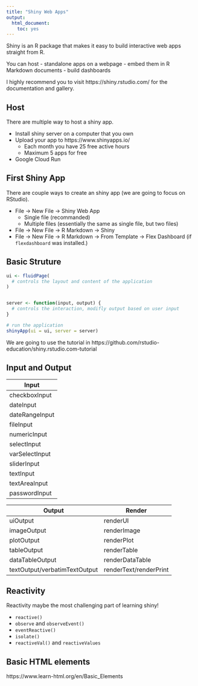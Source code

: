 ```yaml
---
title: "Shiny Web Apps"
output: 
  html_document: 
    toc: yes
---
```



Shiny is an R package that makes it easy to build interactive web apps straight from R.

You can host 
- standalone apps on a webpage
- embed them in R Markdown documents
- build dashboards

I highly recommend you to visit https://shiny.rstudio.com/ for the documentation and gallery.


## Host

There are multiple way to host a shiny app.

- Install shiny server on a computer that you own
- Upload your app to https://www.shinyapps.io/
  - Each month you have 25 free active hours
  - Maximum 5 apps for free
- Google Cloud Run


## First Shiny App

There are couple ways to create an shiny app (we are going to focus on RStudio).

- File -> New File -> Shiny Web App
  - Single file (recommanded)
  - Multiple files (essentially the same as single file, but two files)
- File -> New File -> R Markdown -> Shiny
- File -> New File -> R Markdown -> From Template -> Flex Dashboard (if `flexdashboard` was installed.)

## Basic Struture


```r
ui <- fluidPage(
  # controls the layout and content of the application
)


server <- function(input, output) {
  # controls the interaction, modifly output based on user input
}

# run the application 
shinyApp(ui = ui, server = server)
```


We are going to use the tutorial in https://github.com/rstudio-education/shiny.rstudio.com-tutorial


## Input and Output

| Input                         |
| ----                          |
| checkboxInput                 |
| dateInput                     |
| dateRangeInput                |
| fileInput                     |
| numericInput                  |
| selectInput                   |
| varSelectInput                |
| sliderInput                   |
| textInput                     |
| textAreaInput                 |
| passwordInput                 |

| Output                        | Render          |
| ----                          | ---             |
| uiOutput                      | renderUI        |
| imageOutput                   | renderImage     |
| plotOutput                    | renderPlot      |
| tableOutput                   | renderTable     |
| dataTableOutput               | renderDataTable |
| textOutput/verbatimTextOutput | renderText/renderPrint      |


## Reactivity

Reactivity maybe the most challenging part of learning shiny!

- `reactive()`
- `observe` and `observeEvent()`
- `eventReactive()`
- `isolate()`
- `reactiveVal()` and `reactiveValues`


## Basic HTML elements

https://www.learn-html.org/en/Basic_Elements
